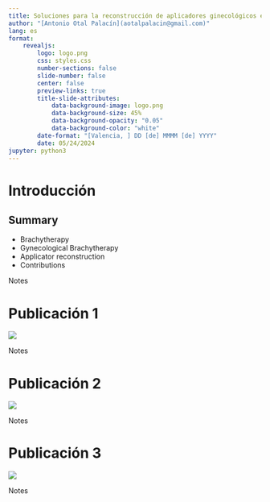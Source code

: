 ---
title: Soluciones para la reconstrucción de aplicadores ginecológicos en braquiterapia sobre MRI
author: "[Antonio Otal Palacín](aotalpalacin@gmail.com)"
lang: es
format: 
    revealjs:
        logo: logo.png
        css: styles.css
        number-sections: false
        slide-number: false
        center: false
        preview-links: true
        title-slide-attributes:
            data-background-image: logo.png
            data-background-size: 45% 
            data-background-opacity: "0.05"
            data-background-color: "white"
        date-format: "[Valencia, ] DD [de] MMMM [de] YYYY"
        date: 05/24/2024
jupyter: python3
---

# Introducción

## Summary



-   Brachytherapy
-   Gynecological Brachytherapy
-   Applicator reconstruction
-   Contributions


::: notes
Notes
:::


# Publicación 1

![](img/librerias-1.png)

::: notes
Notes
:::

# Publicación 2

![](img/preplan-1.png)

::: notes
Notes
:::

# Publicación 3

![](img/cancers-01.png)

::: notes
Notes
:::

